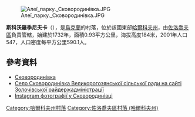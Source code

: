 [[Image:Алеї_парку._Сковородинівка.JPG|right]]

{{coord|50|9|28|N|35|46|26|E|scale:100000_region:UA|display=title}}

'''斯科沃羅季尼夫卡'''（{{lang-uk|Сковородинівка}}），是[[烏克蘭|烏克蘭]]的村落，位於該國東部[[哈爾科夫州|哈爾科夫州]]，由[[佐洛喬夫區_(哈爾科夫州)|佐洛喬夫區]]負責管轄，始建於1732年，面積0.93平方公里，海拔高度184米，2001年人口547，人口密度每平方公里590.1人。

==參考資料==
* [http://w1.c1.rada.gov.ua/pls/z7502/A005?rdat1=09.01.2009&rf7571=33153 Сковородинівка]{{dead link|date=2018年3月 |bot=InternetArchiveBot |fix-attempted=yes }}
* [http://zolochiv.inf.ua/pgs/cr_vrogoz.htm Село Сковородинівка Великорогозянської сільської ради на сайті Золочівської райдержадміністрації] {{Wayback|url=http://zolochiv.inf.ua/pgs/cr_vrogoz.htm |date=20160305063036 }}
* [https://web.archive.org/web/20151222143153/http://ua.isten.me/city/skovorodynivka.html Instagram фотографії у Сковородинівці]

{{DEFAULTSORT:Сковородинівка}}
[[Category:哈爾科夫州村落|Category:哈爾科夫州村落]]
[[Category:佐洛喬夫區村落_(哈爾科夫州)|Category:佐洛喬夫區村落 (哈爾科夫州)]]


{{Kharkiv-geo-stub}}